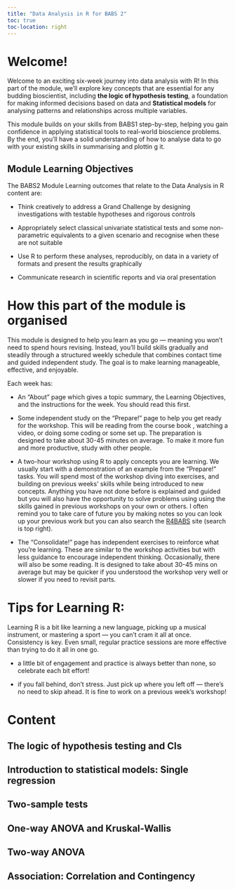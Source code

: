 ```yaml
---
title: "Data Analysis in R for BABS 2"
toc: true
toc-location: right
---
```


# Welcome!

Welcome to an exciting six-week journey into data analysis with R! In this part of the module, we’ll explore key concepts that are essential for any budding bioscientist, including **the logic of hypothesis testing**, a foundation for making informed decisions based on data and **Statistical models** for analysing patterns and relationships across multiple variables.

This module builds on your skills from BABS1 step-by-step, helping you gain confidence in applying statistical tools to real-world bioscience problems. By the end, you’ll have a solid understanding of how to analyse data to go with your existing skills in summarising and plottin g it.

## Module Learning Objectives

The BABS2 Module Learning outcomes that relate to the Data Analysis in R content are:

-   Think creatively to address a Grand Challenge by designing investigations with testable hypotheses and rigorous controls

-   Appropriately select classical univariate statistical tests and some non-parametric equivalents to a given scenario and recognise when these are not suitable

-   Use R to perform these analyses, reproducibly, on data in a variety of formats and present the results graphically

-   Communicate research in scientific reports and via oral presentation

# How this part of the module is organised

This module is designed to help you learn as you go — meaning you won’t need to spend hours revising. Instead, you’ll build skills gradually and steadily through a structured weekly schedule that combines contact time and guided independent study. The goal is to make learning manageable, effective, and enjoyable.

Each week has:

-   An "About" page which gives a topic summary, the Learning Objectives, and the instructions for the week. You should read this first.

-   Some independent study on the "Prepare!" page to help you get ready for the workshop. This will be reading from the course book , watching a video, or doing some coding or some set up. The preparation is designed to take about 30-45 minutes on average. To make it more fun and more productive, study with other people.

-   A two-hour workshop using R to apply concepts you are learning. We usually start with a demonstration of an example from the "Prepare!" tasks. You will spend most of the workshop diving into exercises, and building on previous weeks’ skills while being introduced to new concepts. Anything you have not done before is explained and guided but you will also have the opportunity to solve problems using using the skills gained in previous workshops on your own or others. I often remind you to take care of future you by making notes so you can look up your previous work but you can also search the [R4BABS](https://3mmarand.github.io/R4BABS/) site (search is top right).

-   The "Consolidate!" page has independent exercises to reinforce what you’re learning. These are similar to the workshop activities but with less guidance to encourage independent thinking. Occasionally, there will also be some reading. It is designed to take about 30-45 mins on average but may be quicker if you understood the workshop very well or slower if you need to revisit parts.

# Tips for Learning R:

Learning R is a bit like learning a new language, picking up a musical instrument, or mastering a sport — you can’t cram it all at once. Consistency is key. Even small, regular practice sessions are more effective than trying to do it all in one go.

-   a little bit of engagement and practice is always better than none, so celebrate each bit effort!

-   if you fall behind, don’t stress. Just pick up where you left off — there’s no need to skip ahead. It is fine to work on a previous week’s workshop!

# Content

## The logic of hypothesis testing and CIs

## Introduction to statistical models: Single regression

## Two-sample tests

## One-way ANOVA and Kruskal-Wallis

## Two-way ANOVA

## Association: Correlation and Contingency
